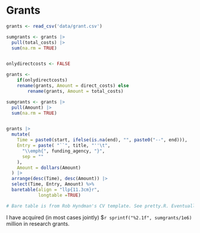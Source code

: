 
# Grants

```r

grants <- read_csv('data/grant.csv')

sumgrants <- grants |>
  pull(total_costs) |>
  sum(na.rm = TRUE)


onlydirectcosts <- FALSE

grants <-
    if(onlydirectcosts)
    rename(grants, Amount = direct_costs) else
        rename(grants, Amount = total_costs)

sumgrants <- grants |>
  pull(Amount) |>
  sum(na.rm = TRUE)


grants |>
  mutate(
    Time = paste0(start, ifelse(is.na(end), "", paste0("--", end))),
    Entry = paste( "``", title, "''\t",
      "\\emph{", funding_agency, "}",
      sep = ""
    ),
    Amount = dollars(Amount)
  ) |>
  arrange(desc(Time), desc(Amount)) |>
  select(Time, Entry, Amount) %>%
  baretable(align = "llp{11.3cm}r",
            longtable =TRUE)

# Bare table is from Rob Hyndman's CV template. See pretty.R. Eventually need to create one that will work for html/doc
```

I have acquired (in most cases jointly) $`r sprintf("%2.1f", sumgrants/1e6)` million in  research grants. 

